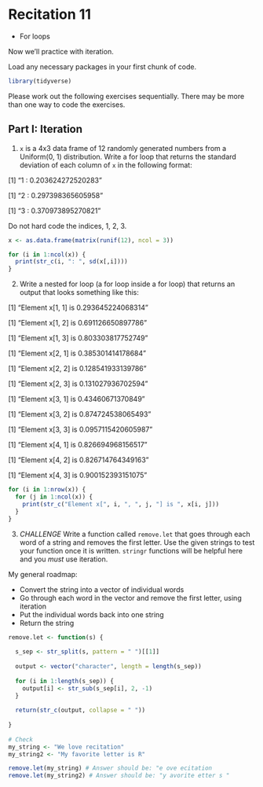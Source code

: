 # Recitation 11

* For loops

Now we'll practice with iteration.

Load any necessary packages in your first chunk of code.

```r
library(tidyverse)
```

Please work out the following exercises sequentially. There may be more than one way to code the exercises.

## Part I: Iteration

1. `x` is a 4x3 data frame of 12 randomly generated numbers from a Uniform(0, 1) distribution. Write a for loop that returns the standard deviation of each column of `x` in the following format:

[1] "1 : 0.203624272520283"

[1] "2 : 0.297398365605958"

[1] "3 : 0.370973895270821"

Do not hard code the indices, 1, 2, 3. 

```r
x <- as.data.frame(matrix(runif(12), ncol = 3))

for (i in 1:ncol(x)) {
  print(str_c(i, ": ", sd(x[,i])))
}
```

2. Write a nested for loop (a for loop inside a for loop) that returns an output that looks something like this:

[1] "Element x[1, 1] is 0.293645224068314" 

[1] "Element x[1, 2] is 0.691126650897786"

[1] "Element x[1, 3] is 0.803303817752749" 

[1] "Element x[2, 1] is 0.385301414178684" 

[1] "Element x[2, 2] is 0.128541933139786"

[1] "Element x[2, 3] is 0.131027936702594" 

[1] "Element x[3, 1] is 0.43460671370849" 

[1] "Element x[3, 2] is 0.874724538065493" 

[1] "Element x[3, 3] is 0.0957115420605987" 

[1] "Element x[4, 1] is 0.826694968156517" 

[1] "Element x[4, 2] is 0.826714764349163" 

[1] "Element x[4, 3] is 0.900152393151075" 

```r
for (i in 1:nrow(x)) {
  for (j in 1:ncol(x)) {
    print(str_c("Element x[", i, ", ", j, "] is ", x[i, j]))
  }
}
```

3. *CHALLENGE* Write a function called `remove.let` that goes through each word of a string and removes the first letter. Use the given strings to test your function once it is written. `stringr` functions will be helpful here and you _must_ use iteration.

My general roadmap:

* Convert the string into a vector of individual words
* Go through each word in the vector and remove the first letter, using iteration
* Put the individual words back into one string
* Return the string

```r
remove.let <- function(s) {
  
  s_sep <- str_split(s, pattern = " ")[[1]]
  
  output <- vector("character", length = length(s_sep))
  
  for (i in 1:length(s_sep)) {
    output[i] <- str_sub(s_sep[i], 2, -1)
  }
  
  return(str_c(output, collapse = " "))
  
}
  
# Check
my_string <- "We love recitation"
my_string2 <- "My favorite letter is R"

remove.let(my_string) # Answer should be: "e ove ecitation
remove.let(my_string2) # Answer should be: "y avorite etter s "
```
